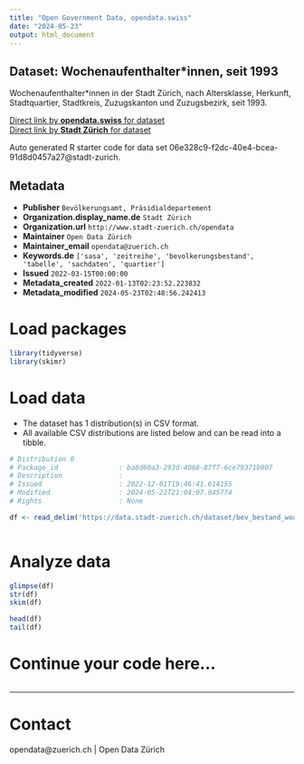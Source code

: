 ```yaml
---
title: "Open Government Data, opendata.swiss"
date: "2024-05-23"
output: html_document
---
```


## Dataset: Wochenaufenthalter*innen, seit 1993


Wochenaufenthalter*innen in der Stadt Zürich, nach Altersklasse, Herkunft, Stadtquartier, Stadtkreis, Zuzugskanton und Zuzugsbezirk, seit 1993.


[Direct link by **opendata.swiss** for dataset](https://opendata.swiss/de/dataset/wochenaufenthalter-innen-seit-1993)<br>
[Direct link by **Stadt Zürich** for dataset](https://data.stadt-zuerich.ch/dataset/bev_bestand_woauha_jahr_quartier_herk_ag_zzgsgebiet_od3582)

Auto generated R starter code for data set 06e328c9-f2dc-40e4-bcea-91d8d0457a27@stadt-zurich.

## Metadata

- **Publisher** `Bevölkerungsamt, Präsidialdepartement`
- **Organization.display_name.de** `Stadt Zürich`
- **Organization.url** `http://www.stadt-zuerich.ch/opendata`
- **Maintainer** `Open Data Zürich`
- **Maintainer_email** `opendata@zuerich.ch`
- **Keywords.de** `['sasa', 'zeitreihe', 'bevolkerungsbestand', 'tabelle', 'sachdaten', 'quartier']`
- **Issued** `2022-03-15T00:00:00`
- **Metadata_created** `2022-01-13T02:23:52.223832`
- **Metadata_modified** `2024-05-23T02:48:56.242413`


# Load packages

```r

library(tidyverse)
library(skimr)

```

# Load data

-   The dataset has 1 distribution(s) in CSV format.
-   All available CSV distributions are listed below and can be read into a tibble.

```r

# Distribution 0
# Package_id               : ba8d60a3-293d-4068-87f7-6ce79371b907
# Description              : 
# Issued                   : 2022-12-01T19:46:41.614155
# Modified                 : 2024-05-22T21:04:07.045774
# Rights                   : None

df <- read_delim('https://data.stadt-zuerich.ch/dataset/bev_bestand_woauha_jahr_quartier_herk_ag_zzgsgebiet_od3582/download/BEV358OD3582.csv')



```

# Analyze data

```r

glimpse(df)
str(df)
skim(df)

head(df)
tail(df)

```

# Continue your code here...

```r

```

------------------------------------------------------------------------

# Contact

opendata@zuerich.ch | Open Data Zürich
